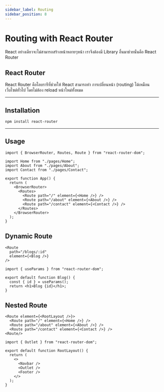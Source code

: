 ```yaml
---
sidebar_label: Routing
sidebar_position: 8
---
```


# Routing with React Router

React อย่างเดียวจะไม่สามารถสร้างหน้าหลายๆหน้า เราจึงต้องมี Library อื่นมาช่วยนั่นคือ React Router

## React Router

React Router คือไลบรารีที่ช่วยให้ React สามารถทำ การเปลี่ยนหน้า (routing)
ได้เหมือนเว็บไซต์ทั่วไป โดยไม่ต้อง reload หน้าใหม่ทั้งหมด

---

## Installation

```bash
npm install react-router
```

---

## Usage

```tsx {1,9-15} title="App.tsx"
import { BrowserRouter, Routes, Route } from "react-router-dom";

import Home from "./pages/Home";
import About from "./pages/About";
import Contact from "./pages/Contact";

export function App() {
  return (
    <BrowserRouter>
      <Routes>
        <Route path="/" element={<Home />} />
        <Route path="/about" element={<About />} />
        <Route path="/contact" element={<Contact />} />
      </Routes>
    </BrowserRouter>
  );
}
```

## Dynamic Route

```tsx title="App.tsx"
<Route
  path="/blogs/:id"
  element={<Blog />}
/>
```

```tsx title="Blog.tsx"
import { useParams } from "react-router-dom";

export default function Blog() {
  const { id } = useParams();
  return <h1>Blog {id}</h1>;
}
```

## Nested Route

```tsx {1}
<Route element={<RootLayout />}>
  <Route path="/" element={<Home />} />
  <Route path="/about" element={<About />} />
  <Route path="/contact" element={<Contact />} />
<Route/>
```

```tsx {1,7} title="RootLayout.tsx"
import { Outlet } from "react-router-dom";

export default function RootLayout() {
  return (
    <>
      <Navbar />
      <Outlet />
      <Footer />
    </>
  );
}

```